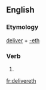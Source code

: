 ==English==

===Etymology===
[[deliver]] + [[-eth]]

===Verb===
{{head|en|verb form}}

# {{en-archaic third-person singular of|deliver}}

[[fr:delivereth]]